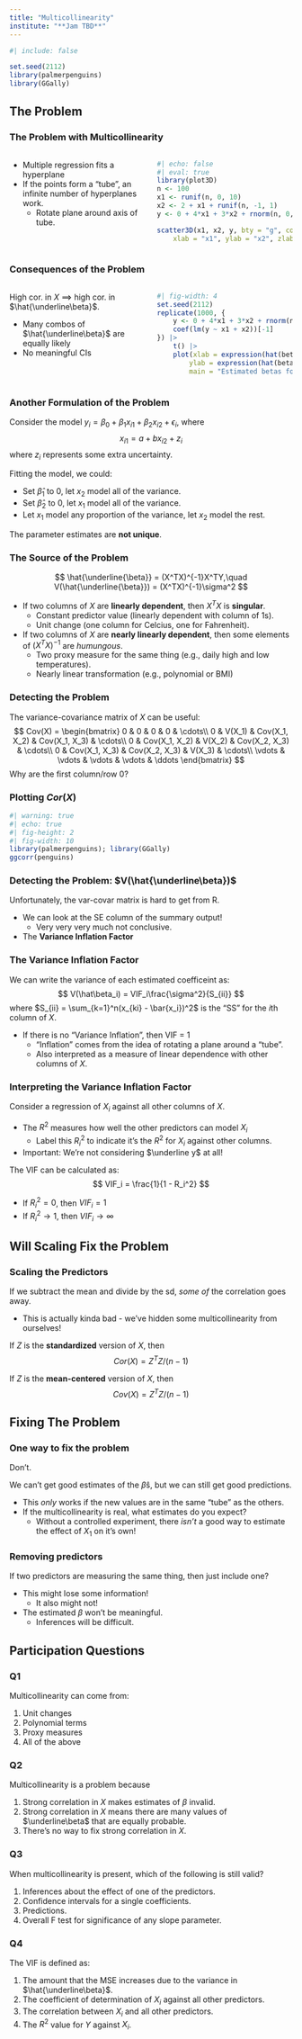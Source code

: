 ```yaml
---
title: "Multicollinearity"
institute: "**Jam TBD**"
---
```


```r
#| include: false

set.seed(2112)
library(palmerpenguins)
library(GGally)
```

## The Problem

### The Problem with Multicollinearity

:::: {.columns}
::: {.column width="50%"}
\vspace{1cm}

- Multiple regression fits a hyperplane\lspace
- If the points form a "tube", an infinite number of hyperplanes work.
    - Rotate plane around axis of tube.

:::
::: {.column width="50%"}

```r
#| echo: false
#| eval: true
library(plot3D)
n <- 100
x1 <- runif(n, 0, 10)
x2 <- 2 + x1 + runif(n, -1, 1)
y <- 0 + 4*x1 + 3*x2 + rnorm(n, 0, 5)

scatter3D(x1, x2, y, bty = "g", colkey = FALSE,
    xlab = "x1", ylab = "x2", zlab = "y")
```
:::
::::

### Consequences of the Problem

:::: {.columns}
::: {.column width="50%"}
\vspace{1cm}

High cor. in $X$ $\implies$ high cor. in $\hat{\underline\beta}$.

\pspace

- Many combos of $\hat{\underline\beta}$ are equally likely\lspace
- No meaningful CIs\lspace


:::
::: {.column width="50%"}

```r
#| fig-width: 4
set.seed(2112)
replicate(1000, {
    y <- 0 + 4*x1 + 3*x2 + rnorm(n, 0, 5)
    coef(lm(y ~ x1 + x2))[-1]
}) |> 
    t() |> 
    plot(xlab = expression(hat(beta)[1]), 
        ylab = expression(hat(beta[2])),
        main = "Estimated betas for correlated\npredictors, many samples")
```
:::
::::

### Another Formulation of the Problem

Consider the model $y_i = \beta_0 + \beta_1x_{i1} + \beta_2x_{i2} + \epsilon_i$, where
$$
x_{i1} = a + bx_{i2} + z_i
$$
where $z_i$ represents some extra uncertainty. 

\pspace

Fitting the model, we could:

- Set $\hat\beta_1$ to 0, let $x_2$ model all of the variance.
- Set $\hat\beta_2$ to 0, let $x_1$ model all of the variance.
- Let $x_1$ model any proportion of the variance, let $x_2$ model the rest.

The parameter estimates are **not unique**.

### The Source of the Problem

$$
\hat{\underline{\beta}} = (X^TX)^{-1}X^TY,\quad V(\hat{\underline{\beta}}) = (X^TX)^{-1}\sigma^2
$$

- If two columns of $X$ are **linearly dependent**, then $X^TX$ is **singular**.
    - Constant predictor value (linearly dependent with column of 1s).
    - Unit change (one column for Celcius, one for Fahrenheit).\lspace
- If two columns of $X$ are **nearly linearly dependent**, then some elements of $(X^TX)^{-1}$ are *humungous*.
    - Two proxy measure for the same thing (e.g., daily high and low temperatures).
    - Nearly linear transformation (e.g., polynomial or BMI)

### Detecting the Problem

The variance-covariance matrix of $X$ can be useful:
$$
Cov(X) = \begin{bmatrix}
0 & 0 & 0 & 0 & \cdots\\
0 & V(X_1) & Cov(X_1, X_2) & Cov(X_1, X_3) & \cdots\\
0 & Cov(X_1, X_2) & V(X_2) & Cov(X_2, X_3) & \cdots\\
0 & Cov(X_1, X_3) & Cov(X_2, X_3) & V(X_3) & \cdots\\
\vdots & \vdots & \vdots & \vdots & \ddots
\end{bmatrix}
$$
Why are the first column/row 0?

### Plotting $Cor(X)$

```r
#| warning: true
#| echo: true
#| fig-height: 2
#| fig-width: 10
library(palmerpenguins); library(GGally)
ggcorr(penguins)
```

### Detecting the Problem: $V(\hat{\underline\beta})$

Unfortunately, the var-covar matrix is hard to get from R.

\pspace

- We can look at the SE column of the summary output!
    - Very very very much not conclusive.
- The **Variance Inflation Factor**

### The Variance Inflation Factor

We can write the variance of each estimated coefficeint as:
$$
V(\hat\beta_i) = VIF_i\frac{\sigma^2}{S_{ii}}
$$
where $S_{ii} = \sum_{k=1}^n(x_{ki} - \bar{x_i})^2$ is the "SS" for the $i$th column of $X$.

\pspace

- If there is no "Variance Inflation", then VIF = 1
    - "Inflation" comes from the idea of rotating a plane around a "tube".
    - Also interpreted as a measure of linear dependence with other columns of $X$.

### Interpreting the Variance Inflation Factor

Consider a regression of $X_i$ against all other columns of $X$.

- The $R^2$ measures how well the other predictors can model $X_i$
    - Label this $R_i^2$ to indicate it's the $R^2$ for $X_i$ against other columns.
- Important: We're not considering $\underline y$ at all!

\pspace

The VIF can be calculated as:
$$
VIF_i = \frac{1}{1 - R_i^2}
$$

- If $R_i^2=0$, then $VIF_i = 1$
- If $R_i^2\rightarrow 1$, then $VIF_i \rightarrow \infty$

## Will Scaling Fix the Problem

### Scaling the Predictors

If we subtract the mean and divide by the sd, *some of* the correlation goes away.

- This is actually kinda bad - we've hidden some multicollinearity from ourselves!

\pspace

If $Z$ is the **standardized** version of $X$, then
$$
Cor(X) = Z^TZ/(n-1)
$$

If $Z$ is the **mean-centered** version of $X$, then
$$
Cov(X) = Z^TZ/(n-1)
$$

## Fixing The Problem

### One way to fix the problem

Don't.

\pause\pspace

We can't get good estimates of the $\hat\beta$s, but we can still get good predictions.

- This *only* works if the new values are in the same "tube" as the others.\lspace
- If the multicollinearity is real, what estimates do you expect?
    - Without a controlled experiment, there *isn't* a good way to estimate the effect of $X_1$ on it's own!\lspace

### Removing predictors

If two predictors are measuring the same thing, then just include one?

\pspace

- This might lose some information!
    - It also might not!\lspace
- The estimated $\beta$ won't be meaningful.
    - Inferences will be difficult.

## Participation Questions

### Q1

Multicollinearity can come from:

\pspace

1. Unit changes
2. Polynomial terms
3. Proxy measures
4. All of the above

### Q2

Multicollinearity is a problem because

\pspace

1. Strong correlation in $X$ makes estimates of $\beta$ invalid.
2. Strong correlation in $X$ means there are many values of $\underline\beta$ that are equally probable.
3. There's no way to fix strong correlation in $X$.


### Q3

When multicollinearity is present, which of the following is still valid?

\pspace

1. Inferences about the effect of one of the predictors.
2. Confidence intervals for a single coefficients.
3. Predictions.
4. Overall F test for significance of any slope parameter.

### Q4

The VIF is defined as:

\pspace

1. The amount that the MSE increases due to the variance in $\hat{\underline\beta}$.
2. The coefficient of determination of $X_i$ against all other predictors.
3. The correlation between $X_i$ and all other predictors.
4. The $R^2$ value for $Y$ against $X_i$.





